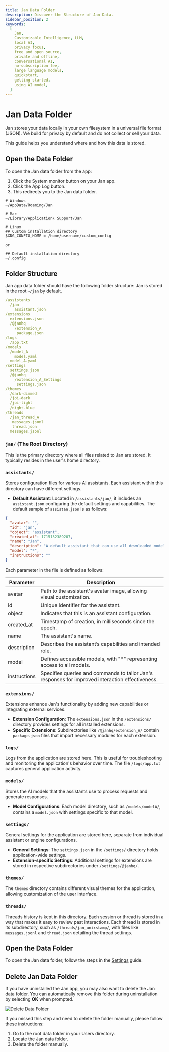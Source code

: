 ```yaml
---
title: Jan Data Folder
description: Discover the Structure of Jan Data.
sidebar_position: 2
keywords:
  [
    Jan,
    Customizable Intelligence, LLM,
    local AI,
    privacy focus,
    free and open source,
    private and offline,
    conversational AI,
    no-subscription fee,
    large language models,
    quickstart,
    getting started,
    using AI model,
  ]
---
```



# Jan Data Folder
Jan stores your data locally in your own filesystem in a universal file format (JSON). We build for privacy by default and do not collect or sell your data.

This guide helps you understand where and how this data is stored.

## Open the Data Folder

To open the Jan data folder from the app:
1. Click the System monitor button on your Jan app.
2. Click the App Log button.
3. This redirects you to the Jan data folder.

```
# Windows
~/AppData/Roaming/Jan

# Mac
~/Library/Application\ Support/Jan

# Linux
## Custom installation directory
$XDG_CONFIG_HOME = /home/username/custom_config

or

## Default installation directory
~/.config

```

## Folder Structure
Jan app data folder should have the following folder structure:
<Callout type="info">
Jan is stored in the root `~/jan` by default.
</Callout>
```yaml
/assistants
  /jan
    assistant.json
/extensions
  extensions.json
  /@janhq
    /extension_A
     package.json
/logs
  /app.txt
/models
  /model_A
    model.yaml
  model_A.yaml
/settings
  settings.json
  /@janhq
    /extension_A_Settings
     settings.json
/themes
  /dark-dimmed
  /joi-dark
  /joi-light
  /night-blue
/threads
  /jan_thread_A
   messages.jsonl
   thread.json
  messages.jsonl
```
### `jan/` (The Root Directory)

This is the primary directory where all files related to Jan are stored. It typically resides in the user's home directory.

### `assistants/`

Stores configuration files for various AI assistants. Each assistant within this directory can have different settings.

- **Default Assistant**: Located in `/assistants/jan/`, it includes an `assistant.json` configuring the default settings and capabilities. The default sample of `assistan.json` is as follows:

```json
{
  "avatar": "",
  "id": "jan",
  "object": "assistant",
  "created_at": 1715132389207,
  "name": "Jan",
  "description": "A default assistant that can use all downloaded models",
  "model": "*",
  "instructions": ""
}

```

Each parameter in the file is defined as follows:

| Parameter | Description |
| --- | --- |
| avatar | Path to the assistant's avatar image, allowing visual customization. |
| id | Unique identifier for the assistant. |
| object | Indicates that this is an assistant configuration. |
| created_at | Timestamp of creation, in milliseconds since the epoch. |
| name | The assistant's name. |
| description | Describes the assistant’s capabilities and intended role. |
| model | Defines accessible models, with "*" representing access to all models. |
| instructions | Specifies queries and commands to tailor Jan's responses for improved interaction effectiveness. |

### `extensions/`

Extensions enhance Jan's functionality by adding new capabilities or integrating external services.

- **Extension Configuration**: The `extensions.json` in the `/extensions/` directory provides settings for all installed extensions.
- **Specific Extensions**: Subdirectories like `/@janhq/extension_A/` contain `package.json` files that import necessary modules for each extension.

### `logs/`

Logs from the application are stored here. This is useful for troubleshooting and monitoring the application's behavior over time. The file `/logs/app.txt` captures general application activity.

### `models/`

Stores the AI models that the assistants use to process requests and generate responses.

- **Model Configurations**: Each model directory, such as `/models/modelA/`, contains a `model.json` with settings specific to that model.

### `settings/`

General settings for the application are stored here, separate from individual assistant or engine configurations.

- **General Settings**: The `settings.json` in the `/settings/` directory holds application-wide settings.
- **Extension-specific Settings**: Additional settings for extensions are stored in respective subdirectories under `/settings/@janhq/`.


### `themes/`

The `themes` directory contains different visual themes for the application, allowing customization of the user interface.

### `threads/`

Threads history is kept in this directory. Each session or thread is stored in a way that makes it easy to review past interactions. Each thread is stored in its subdirectory, such as `/threads/jan_unixstamp/`, with files like `messages.jsonl` and `thread.json` detailing the thread settings.


## Open the Data Folder

To open the Jan data folder, follow the steps in the [Settings](/docs/settings#access-the-jan-data-folder) guide.

## Delete Jan Data Folder

If you have uninstalled the Jan app, you may also want to delete the Jan data folder. You can automatically remove this folder during uninstallation by selecting **OK** when prompted.

![Delete Data Folder](./_assets/delete-data.png)

If you missed this step and need to delete the folder manually, please follow these instructions:

1. Go to the root data folder in your Users directory.
2. Locate the Jan data folder.
3. Delete the folder manually.